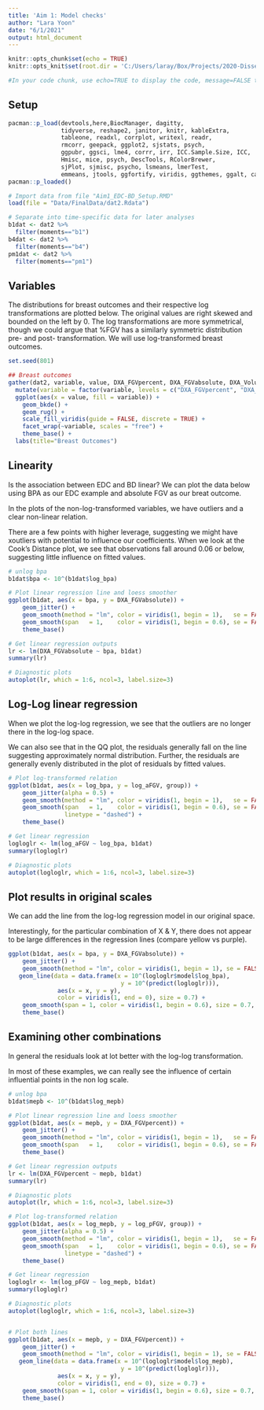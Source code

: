 ---
title: 'Aim 1: Model checks'
author: "Lara Yoon"
date: "6/1/2021"
output: html_document
---

```{r setup, include=FALSE}
knitr::opts_chunk$set(echo = TRUE)
knitr::opts_knit$set(root.dir = 'C:/Users/laray/Box/Projects/2020-Dissertation/Analysis')

#In your code chunk, use echo=TRUE to display the code, message=FALSE to suppress messages, warning=FALSE to suppress warning, and include = FALSE to prevent code and results from appearing in the finished file.
```

## Setup 

```{r packages, include = FALSE}
pacman::p_load(devtools,here,BiocManager, dagitty,
               tidyverse, reshape2, janitor, knitr, kableExtra,
               tableone, readxl, corrplot, writexl, readr,
               rmcorr, geepack, ggplot2, sjstats, psych, 
               ggpubr, ggsci, lme4, corrr, irr, ICC.Sample.Size, ICC,
               Hmisc, mice, psych, DescTools, RColorBrewer, 
               sjPlot, sjmisc, psycho, lsmeans, lmerTest, 
               emmeans, jtools, ggfortify, viridis, ggthemes, ggalt, car)
pacman::p_loaded()
```

```{r data, message=FALSE, results = FALSE, warning=FALSE}
# Import data from file "Aim1_EDC-BD_Setup.RMD" 
load(file = "Data/FinalData/dat2.Rdata")

# Separate into time-specific data for later analyses 
b1dat <- dat2 %>%  
  filter(moments=="b1")
b4dat <- dat2 %>%  
  filter(moments=="b4") 
pm1dat <- dat2 %>%  
  filter(moments=="pm1")


```

## Variables 

The distributions for breast outcomes and their respective log transformations are plotted below. The original values are right skewed and bounded on the left by 0. The log transformations are more symmetrical, though we could argue that %FGV has a similarly symmetric distribution pre- and post- transformation. 
We will use log-transformed breast outcomes. 

```{r vars, warning=FALSE}
set.seed(801)

## Breast outcomes 
gather(dat2, variable, value, DXA_FGVpercent, DXA_FGVabsolute, DXA_Volume, log_pFGV, log_aFGV, log_tBV) %>%
  mutate(variable = factor(variable, levels = c("DXA_FGVpercent", "DXA_FGVabsolute",  "DXA_Volume", "log_pFGV", "log_aFGV", "log_tBV"))) %>%
  ggplot(aes(x = value, fill = variable)) +
    geom_bkde() +
    geom_rug() +
    scale_fill_viridis(guide = FALSE, discrete = TRUE) +
    facet_wrap(~variable, scales = "free") +
    theme_base() + 
  labs(title="Breast Outcomes")
```

## Linearity 

Is the association between EDC and BD linear? We can plot the data below using BPA as our EDC example and absolute FGV as our breat outcome. 

In the plots of the non-log-transformed variables, we have outliers and a clear non-linear relation. 

There are a few points with higher leverage, suggesting we might have xoutliers with potential to influence our coefficients. When we look at the Cook's Distance plot, we see that observations fall around 0.06 or below, suggesting little influence on fitted values. 


```{r linearity, warning=FALSE}

# unlog bpa 
b1dat$bpa <- 10^(b1dat$log_bpa)

# Plot linear regression line and loess smoother 
ggplot(b1dat, aes(x = bpa, y = DXA_FGVabsolute)) +
    geom_jitter() +
    geom_smooth(method = "lm", color = viridis(1, begin = 1),   se = FALSE) +
    geom_smooth(span   = 1,    color = viridis(1, begin = 0.6), se = FALSE, linetype = "dashed") +
    theme_base()

# Get linear regression outputs 
lr <- lm(DXA_FGVabsolute ~ bpa, b1dat)
summary(lr)

# Diagnostic plots 
autoplot(lr, which = 1:6, ncol=3, label.size=3)
```

## Log-Log linear regression

When we plot the log-log regression, we see that the outliers are no longer there in the log-log space.  

We can also see that in the QQ plot, the residuals generally fall on the line suggesting approximately normal distribution. Further, the residuals are generally evenly distributed in the plot of residuals by fitted values. 

```{r loglog, warning=FALSE}

# Plot log-transformed relation 
ggplot(b1dat, aes(x = log_bpa, y = log_aFGV, group)) +
    geom_jitter(alpha = 0.5) +
    geom_smooth(method = "lm", color = viridis(1, begin = 1),   se = FALSE) +
    geom_smooth(span   = 1,    color = viridis(1, begin = 0.6), se = FALSE, 
                linetype = "dashed") +
    theme_base()

# Get linear regression 
logloglr <- lm(log_aFGV ~ log_bpa, b1dat)
summary(logloglr)

# Diagnostic plots 
autoplot(logloglr, which = 1:6, ncol=3, label.size=3)

```

## Plot results in original scales 

We can add the line from the log-log regression model in our original space. 

Interestingly, for the particular combination of X & Y, there does not appear to be large differences in the regression lines (compare yellow vs purple).

```{r resid orig, warning=FALSE}

ggplot(b1dat, aes(x = bpa, y = DXA_FGVabsolute)) +
    geom_jitter() +
    geom_smooth(method = "lm", color = viridis(1, begin = 1), se = FALSE, linetype = "dashed") +
   geom_line(data = data.frame(x = 10^(logloglr$model$log_bpa),
                                y = 10^(predict(logloglr))),
              aes(x = x, y = y),
              color = viridis(1, end = 0), size = 0.7) +
    geom_smooth(span = 1, color = viridis(1, begin = 0.6), size = 0.7, linetype = "dashed", se = FALSE) +
    theme_base()

```


## Examining other combinations 

In general the residuals look at lot better with the log-log transformation. 

In most of these examples, we can really see the influence of certain influential points in the non log scale. 

```{r other, warning=FALSE}
# unlog bpa 
b1dat$mepb <- 10^(b1dat$log_mepb)

# Plot linear regression line and loess smoother 
ggplot(b1dat, aes(x = mepb, y = DXA_FGVpercent)) +
    geom_jitter() +
    geom_smooth(method = "lm", color = viridis(1, begin = 1),   se = FALSE) +
    geom_smooth(span   = 1,    color = viridis(1, begin = 0.6), se = FALSE, linetype = "dashed") +
    theme_base()

# Get linear regression outputs 
lr <- lm(DXA_FGVpercent ~ mepb, b1dat)
summary(lr)

# Diagnostic plots 
autoplot(lr, which = 1:6, ncol=3, label.size=3)

# Plot log-transformed relation 
ggplot(b1dat, aes(x = log_mepb, y = log_pFGV, group)) +
    geom_jitter(alpha = 0.5) +
    geom_smooth(method = "lm", color = viridis(1, begin = 1),   se = FALSE) +
    geom_smooth(span   = 1,    color = viridis(1, begin = 0.6), se = FALSE, 
                linetype = "dashed") +
    theme_base()

# Get linear regression 
logloglr <- lm(log_pFGV ~ log_mepb, b1dat)
summary(logloglr)

# Diagnostic plots 
autoplot(logloglr, which = 1:6, ncol=3, label.size=3)


# Plot both lines
ggplot(b1dat, aes(x = mepb, y = DXA_FGVpercent)) +
    geom_jitter() +
    geom_smooth(method = "lm", color = viridis(1, begin = 1), se = FALSE, linetype = "dashed") +
   geom_line(data = data.frame(x = 10^(logloglr$model$log_mepb),
                                y = 10^(predict(logloglr))),
              aes(x = x, y = y),
              color = viridis(1, end = 0), size = 0.7) +
    geom_smooth(span = 1, color = viridis(1, begin = 0.6), size = 0.7, linetype = "dashed", se = FALSE) +
    theme_base()
```
